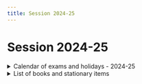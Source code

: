 ```yaml
---
title: Session 2024-25
---
```


# Session 2024-25


<details><summary>Calendar of exams and holidays - 2024-25</summary>

| Month  | Date |   Description |
|-----------|------------------------------------|------------------------------------|
|   |||
| April | 9 April| चेट्टीचंद (अवकाश) |
|   | 11 April   | ईद-उल-फितर (अवकाश) |
|   | 17 April   | राम नवमी (अवकाश)   |
| May   | 3 May  | शहीद केशरी चंद दिवस (अवकाश)  |
|   | 23 May | बुद्ध पूर्णिमा (अवकाश) |
| June  | 30th May - 30th June   | ग्रीष्मकालीन अवकाश (Summer Vacation) |
| July  | 3rd July - 6th July| Unit Test - 1  |
|   | 16th July  | हरेला - (अवकाश) |
|   | 17th July  | मुहर्रम - (अवकाश)|
|   | 31st July  | Parent Teacher Meeting (PTM)   |
| August| 15th August| स्वतंत्रता दिवस आयोजन |
|   | 19th August| रक्षाबंधन - (अवकाश)  |
|   | 26th August| श्री कृष्ण जन्माष्टमी -(अवकाश)  |
| September | 5th September  | शिक्षक दिवस आयोजन   |
|   | 16th September | ईद-ए-मिलाद * - (अवकाश) |
|   | 17th Septebmer | विश्वकर्मा पूजा - (अवकाश) |
|   | 30th September - 5th October   | Mid-Term Examination   |
| October   | 2nd October| गाँधी जयन्ती आयोजन   |
|   | 10th October-12 October| दशहरा (अवकाश)  |
|   | 17th October   | वाल्मीकि जयन्ती (अवकाश)  |
|   | 30th October   | Parent Teacher Meeting (PTM)   |
|   | 31st October - 2nd November| दीपावली (अवकाश)|
| November  | 12th November  | इगास - (अवकाश) |
|   | 14th November  | बैकुंठ चतुर्दशी - (अवकाश)   |
|   | 15th November  | नानक जयंती - (अवकाश)|
|   | 16th November  | Annual Function|
| December  | 6th December   | गुरु तेग बहादुर जयंती (अवकाश)   |
|   | 24th December - 27th December  | Unit Test - 2  |
|   | 25th December  | क्रिसमस (अवकाश) |
| January   | 1st January - 15th January | शीतकालीन अवकाश  (Winter Vacation)|
|   | 26th January   | गणतंत्र दिवस समारोह  |
|   | 31st January   | Parent Teacher Meeting (PTM)   |
| February  | 12th February  | रविदास जयंती (अवकाश)|
|   | 14th February  | बसंत पंचमी (अवकाश)   |
|   | 26th February  | महाशिवरात्रि (अवकाश)|
|   | 28th February  | Parent Teacher Meeting (PTM)   |
| March | 6th March-12th March   | End-Term Examination   |
|   | 21st March | Report Card Show   |
</details>

<details><summary>List of books and stationary items</summary>

<Tabs>
<TabItem value="Pre-Primary" label="Nursery/LKG/UKG" default>

| Class  | Book Set |   Stationary Items |
|-----------|------------------------------------|------------------------------------|
|   |||
| Nursery | LEAD Propel - Nursery | 3-in-1 notebook - 1 No.<br/> Crayon colors - 1 packet  |
|  LKG | LEAD Propel - LKG   | 3-in-1 notebook - 1 No.<br/> Crayon colors - 1 packet |
|  UKG | LEAD Propel - UKG   | 3-in-1 notebook - 1 No.<br/> Crayon colors - 1 packet   |
</TabItem>
<TabItem value="1-2" label="Classes 1-2">

| Class  | Book Set |   Stationary Items |
|-----------|------------------------------------|------------------------------------|
|   |||
| Class 1 | Mathematics Learning Series - 1 (S.Chand)  <br/> EVS - Golden World - 1 (Vidhya Publication) <br/> भाषा गौरव - १ (विद्या प्रकाशन)<br/> व्याकरण वाटिका - १ (विद्या प्रकाशन) <br/> ELGA Reader and Workbook - Level 3 -(LEADS)<br/> खेल-खेल में योग  (दिव्य प्रकाशन लि.) <br/> Coding and Computational Skills  1 -(LEADS)| Four ruled notebook - 1 No. <br/> Two ruled notebook - 1 No. <br/> Math ruled notebook - 1 No. <br/> One sided four ruled notebook - 1 No. <br/> Drawing notebook - 1 No. <br/> Pencil colors, Crayon colors, Pencil - H1B  |
| Class 2 | Mathematics Learning Series - 2 (S.Chand)  <br/> EVS - Golden World - 2 (Vidhya Publication) <br/> भाषा गौरव - २  (विद्या प्रकाशन)<br/> व्याकरण वाटिका - २  (विद्या प्रकाशन) <br/> ELGA Reader and Workbook - Level 6 -(LEADS)<br/> खेल-खेल में योग  (दिव्य प्रकाशन लि.) <br/> Coding and Computational Skills  2 -(LEADS)| Four ruled notebook - 1 No. <br/> Two ruled notebook - 1 No. <br/> Math ruled notebook - 1 No. <br/> One sided four ruled notebook - 1 No. <br/> Drawing notebook - 1 No. <br/> Pencil colors, Crayon colors, Pencil - H1B  |
</TabItem>
<TabItem value="3-5" label="Classes 3-5">

| Class  | Book Set |   Stationary Items |
|-----------|------------------------------------|------------------------------------|
|   |||
| Class 3 | Math-Magic - III (NCERT)  <br/> Math Workbook - III (Arihant Publication) <br/> Looking Around Us - III (NCERT) <br/> भाषा गौरव - 3 (विद्या प्रकाशन)<br/> व्याकरण वाटिका - 3 (विद्या प्रकाशन) <br/> बाल संस्कृतम् -प्रथमः भागः(उत्तराखण्ड राज्य हेतु) <br/> ELGA Reader and Workbook - Level 9 -(LEADS)<br/> आओ सीखें योग - 1 (दिव्य प्रकाशन लि.) <br/> Coding and Computational Skills  3 -(LEADS)| Four ruled notebook - 1 No.<br/> Two ruled notebook - 3 No. <br/> One sided four ruled notebook - 1 No.<br/> Drawing- Drawing notebook - 1 No. <br/> Pencil colors, Crayon colors, Pencil - H1B  |
| Class 4 | Math-Magic - IV (NCERT)  <br/> Math Workbook - IV (Arihant Publication) <br/> Looking Around Us - IV (NCERT) <br/> भाषा गौरव - 4 (विद्या प्रकाशन)<br/> व्याकरण वाटिका - 4 (विद्या प्रकाशन) <br/> बाल संस्कृतम् - द्वितीय: भागः(उत्तराखण्ड राज्य हेतु) <br/> ELGA Reader and Workbook - Level 11 -(LEADS)<br/> आओ सीखें योग - 2 (दिव्य प्रकाशन लि.) <br/> Coding and Computational Skills  4 -(LEADS)| Two ruled notebook - 5 No.<br/> Drawing notebook - 1 No.<br/> Rough notebook - 1 No.<br/>Geometry Box - 1 No.<br/>Pencil colors, Water based colors<br/>Ink Pen/ Gel Pen/Pilot Pen<br/>*Ball pens are not allowed. |
| Class 5 | Math-Magic - V (NCERT)  <br/> Math Workbook - V (Arihant Publication) <br/> Looking Around Us - V (NCERT) <br/> भाषा गौरव - 5 (विद्या प्रकाशन)<br/> व्याकरण वाटिका - 5 (विद्या प्रकाशन) <br/> बाल संस्कृतम् - तृतीयः भागः(उत्तराखण्ड राज्य हेतु) <br/> ELGA Reader and Workbook - Level 13 -(LEADS)<br/> आओ सीखें योग - 3 (दिव्य प्रकाशन लि.) <br/> Coding and Computational Skills  5 -(LEADS)| Two ruled notebook - 5 No.<br/> Drawing notebook - 1 No.<br/> Rough notebook - 1 No.<br/>Geometry Box - 1 No.<br/>Pencil colors, Water based colors<br/>Ink Pen/ Gel Pen/Pilot Pen<br/>*Ball pens are not allowed.  |
</TabItem>
<TabItem value="6-8" label="Classes 6-8">

| Class  | Book Set |   Stationary Items |
|-----------|------------------------------------|------------------------------------|
|   |||
| Class 6 | Active Maths - 6 (LEADS) <br/> Active English - 6 (LEADS) <br/> Active Science - 6 (LEADS) <br/> Active SST - 6 (LEADS) <br/> सम्पूर्ण हिंदी - 6 (LEADS) <br/>  Oxford World Atlas <br/> आमोदिनी - प्रथमः भागः  (SCERT) <br/> योग एवं स्वास्थ्य - १ (दिव्य प्रकाशन लि.) <br/> Coding and Computational Skills  6 - (LEADS) | Two ruled notebook - 8 No.<br/>Drawing- Drawing notebook - 1 No.<br/>Rough notebook - 1 No.<br/>Geometry Box - 1 No.<br/>Pencil colors, Water based colors<br/> Ink Pen/ Gel Pen/Pilot Pen<br/>*Ball pens are not allowed.  |
| Class 7 | Active Maths - 6 (LEADS) <br/> Active English - 7 (LEADS) <br/> Active Science - 7 (LEADS) <br/> Active SST - 7 (LEADS) <br/> सम्पूर्ण हिंदी - 7 (LEADS) <br/>  Oxford World Atlas <br/> आमोदिनी - प्रथमः भागः  (SCERT) <br/> योग एवं स्वास्थ्य - २ (दिव्य प्रकाशन लि.) <br/> Coding and Computational Skills  7 - (LEADS) | Two ruled notebook - 8 No.<br/>Drawing- Drawing notebook - 1 No.<br/>Rough notebook - 1 No.<br/>Geometry Box - 1 No.<br/>Pencil colors, Water based colors<br/> Ink Pen/ Gel Pen/Pilot Pen<br/>*Ball pens are not allowed.  |
| Class 8 | Active Maths - 6 (LEADS) <br/> Active English - 8 (LEADS) <br/> Active Science - 8 (LEADS) <br/> Active SST - 8 (LEADS) <br/> सम्पूर्ण हिंदी - 8 (LEADS) <br/>  Oxford World Atlas <br/> आमोदिनी - प्रथमः भागः  (SCERT) <br/> योग एवं स्वास्थ्य - ३ (दिव्य प्रकाशन लि.) <br/> Coding and Computational Skills  8 - (LEADS) | Two ruled notebook - 8 No.<br/>Drawing- Drawing notebook - 1 No.<br/>Rough notebook - 1 No.<br/>Geometry Box - 1 No.<br/>Pencil colors, Water based colors<br/> Ink Pen/ Gel Pen/Pilot Pen<br/>*Ball pens are not allowed.  |
</TabItem>
</Tabs>
</details>


<!--
<details><summary>Open to view Languages related Teaching resources</summary>

</details>



<details><summary>Open to view Maths and Logic related Teaching resources</summary>

</details>



<details><summary>Open to view Science/EVS related Teaching resources</summary>

</details>
-->

